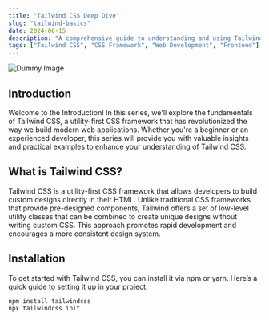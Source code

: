 ```yaml
---
title: "Tailwind CSS Deep Dive"
slug: "tailwind-basics"
date: 2024-06-15
description: "A comprehensive guide to understanding and using Tailwind CSS, a utility-first CSS framework."
tags: ["Tailwind CSS", "CSS Framework", "Web Development", "Frontend"]
---
```


![Dummy Image](https://placehold.co/600x400)
## Introduction
Welcome to the Introduction! In this series, we'll explore the fundamentals of Tailwind CSS, a utility-first CSS framework that has revolutionized the way we build modern web applications. Whether you're a beginner or an experienced developer, this series will provide you with valuable insights and practical examples to enhance your understanding of Tailwind CSS.

## What is Tailwind CSS?
Tailwind CSS is a utility-first CSS framework that allows developers to build custom designs directly in their HTML. Unlike traditional CSS frameworks that provide pre-designed components, Tailwind offers a set of low-level utility classes that can be combined to create unique designs without writing custom CSS. This approach promotes rapid development and encourages a more consistent design system.

## Installation
To get started with Tailwind CSS, you can install it via npm or yarn. Here’s a quick guide to setting it up in your project:
```bash
npm install tailwindcss
npx tailwindcss init
```

